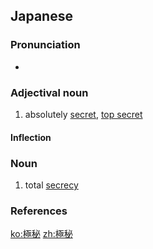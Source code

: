 ==Japanese==
{{ja-kanjitab|ごく|ひ|yomi=on}}

===Pronunciation===
* {{ja-pron|ごくひ|y=o|acc=0|acc_ref=NHK}}

===Adjectival noun===
{{ja-adj|infl=な|ごくひ}}

# absolutely [[secret]], [[top secret]]

====Inflection====
{{ja-na|ごくひ}}

===Noun===
{{ja-noun|ごくひ}}

# total [[secrecy]]
#: {{ja-usex|極秘情報を暴露する|ごくひ じょうほう を ばくろ する|expose classified information}}
#: {{ja-usex|発表まで極秘にする|はっぴょう まで ごくひ に する|keep it secret until it is announced}}

===References===
<references/>

[[ko:極秘]]
[[zh:極秘]]